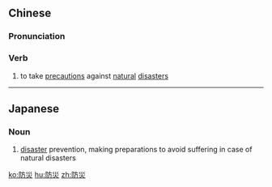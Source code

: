 {{also|防灾}}
==Chinese==
{{zh-forms|s=防灾}}

===Pronunciation===
{{zh-pron
|m=fángzāi
|mn=hông-chai
|cat=v
}}

===Verb===
{{zh-verb}}

# to take [[precaution]]s against [[natural]] [[disaster]]s

----

==Japanese==
{{ja-kanjitab|ぼう|さい|yomi=o}}

===Noun===
{{ja-noun|ぼうさい}}

# [[disaster]] prevention, making preparations to avoid suffering in case of natural disasters

[[ko:防災]]
[[hu:防災]]
[[zh:防災]]